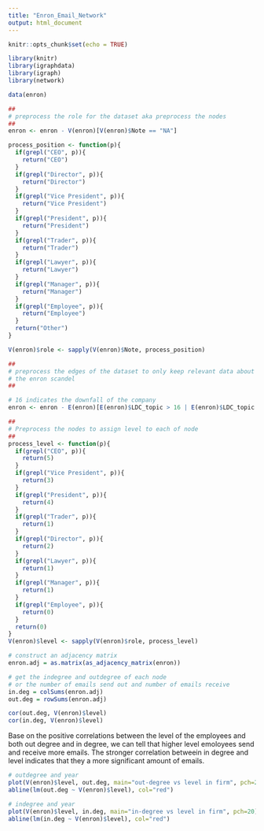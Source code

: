 ```yaml
---
title: "Enron_Email_Network"
output: html_document
---
```


```r
knitr::opts_chunk$set(echo = TRUE)

library(knitr)
library(igraphdata)
library(igraph)
library(network)

data(enron)
```

```r
##
# preprocess the role for the dataset aka preprocess the nodes
##
enron <- enron - V(enron)[V(enron)$Note == "NA"]

process_position <- function(p){
  if(grepl("CEO", p)){
    return("CEO")
  }
  if(grepl("Director", p)){
    return("Director")
  }
  if(grepl("Vice President", p)){
    return("Vice President")
  }
  if(grepl("President", p)){
    return("President")
  }
  if(grepl("Trader", p)){
    return("Trader")
  }
  if(grepl("Lawyer", p)){
    return("Lawyer")
  }
  if(grepl("Manager", p)){
    return("Manager")
  }
  if(grepl("Employee", p)){
    return("Employee")
  }
  return("Other")
}

V(enron)$role <- sapply(V(enron)$Note, process_position)
```

```r
##
# preprocess the edges of the dataset to only keep relevant data about 
# the enron scandel 
##

# 16 indicates the downfall of the company
enron <- enron - E(enron)[E(enron)$LDC_topic > 16 | E(enron)$LDC_topic < 16]

##
# Preprocess the nodes to assign level to each of node
##
process_level <- function(p){
  if(grepl("CEO", p)){
    return(5)
  }
  if(grepl("Vice President", p)){
    return(3)
  }
  if(grepl("President", p)){
    return(4)
  }
  if(grepl("Trader", p)){
    return(1)
  }
  if(grepl("Director", p)){
    return(2)
  }
  if(grepl("Lawyer", p)){
    return(1)
  }
  if(grepl("Manager", p)){
    return(1)
  }
  if(grepl("Employee", p)){
    return(0)
  }
  return(0)
}
V(enron)$level <- sapply(V(enron)$role, process_level)
```

```r
# construct an adjacency matrix
enron.adj = as.matrix(as_adjacency_matrix(enron))

# get the indegree and outdegree of each node
# or the number of emails send out and number of emails receive
in.deg = colSums(enron.adj)
out.deg = rowSums(enron.adj)

cor(out.deg, V(enron)$level)
cor(in.deg, V(enron)$level)
```
Base on the positive correlations between the level of the employees and both out degree and in degree, we can tell that higher level emoloyees send and receive more emails. The stronger correlation betweein in degree and level indicates that they a more significant amount of emails.

```r
# outdegree and year
plot(V(enron)$level, out.deg, main="out-degree vs level in firm", pch=20)
abline(lm(out.deg ~ V(enron)$level), col="red")

# indegree and year
plot(V(enron)$level, in.deg, main="in-degree vs level in firm", pch=20)
abline(lm(in.deg ~ V(enron)$level), col="red")
```

```r

```


